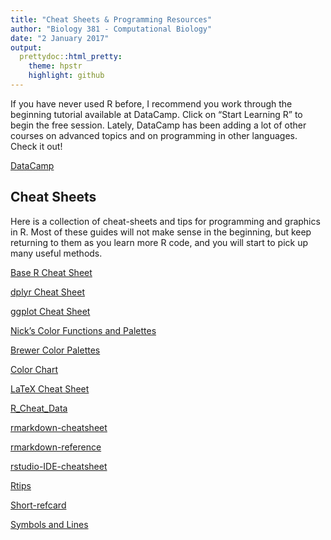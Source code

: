---
title: "Cheat Sheets & Programming Resources"
author: "Biology 381 - Computational Biology"
date: "2 January 2017"
output:
  prettydoc::html_pretty:
    theme: hpstr
    highlight: github
---

If you have never used R before, I recommend you work through the beginning tutorial available at DataCamp. Click on "Start Learning R" to begin the free session. Lately, DataCamp has been adding a lot of other courses on advanced topics and on programming in other languages. Check it out!

[DataCamp](https://www.datacamp.com/)

## Cheat Sheets

Here is a collection of cheat-sheets and tips for programming and graphics in R. Most of these guides will not make sense in the beginning, but keep returning to them as you learn more R code, and you will start to pick up many useful methods.

[Base R Cheat Sheet](BaseRCheatSheet.pdf)

[dplyr Cheat Sheet](dplyrCheatSheet.pdf)

[ggplot Cheat Sheet](ggplot2-cheatsheet.pdf)

[Nick's Color Functions and Palettes](https://gotellilab.github.io/GotelliLabMeetingHacks/NickGotelli/ColorPalettes.html)

[Brewer Color Palettes](BrewerPalettes.pdf)

[Color Chart](ColorChart.pdf)

[LaTeX Cheat Sheet](LaTeX-Cheat-Sheet.pdf)

[R_Cheat_Data](R_Cheat_Data.pdf)

[rmarkdown-cheatsheet](rmarkdown-cheatsheet.pdf)

[rmarkdown-reference](rmarkdown-reference.pdf)

[rstudio-IDE-cheatsheet](rstudio-IDE-cheatsheet.pdf)

[Rtips](Rtips.pdf)

[Short-refcard](Short-refcard.pdf)

[Symbols and Lines](SymbolsAndLines.pdf)
